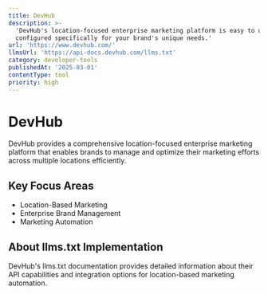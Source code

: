 ```yaml
---
title: DevHub
description: >-
  'DevHub's location-focused enterprise marketing platform is easy to use and
  configured specifically for your brand's unique needs.'
url: 'https://www.devhub.com/'
llmsUrl: 'https://api-docs.devhub.com/llms.txt'
category: developer-tools
publishedAt: '2025-03-01'
contentType: tool
priority: high
---
```


# DevHub

DevHub provides a comprehensive location-focused enterprise marketing platform that enables brands to manage and optimize their marketing efforts across multiple locations efficiently.

## Key Focus Areas

- Location-Based Marketing
- Enterprise Brand Management
- Marketing Automation

## About llms.txt Implementation

DevHub's llms.txt documentation provides detailed information about their API capabilities and integration options for location-based marketing automation.
